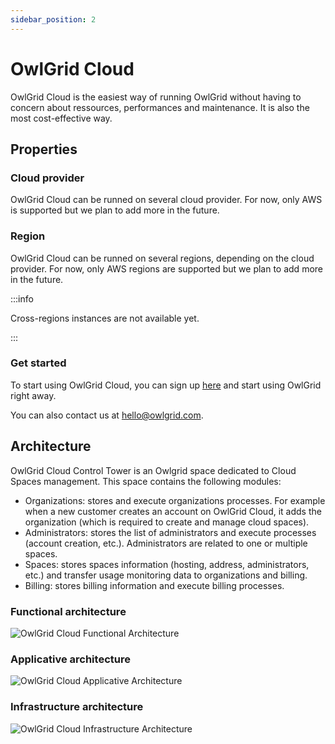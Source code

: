 ```yaml
---
sidebar_position: 2
---
```



# OwlGrid Cloud

OwlGrid Cloud is the easiest way of running OwlGrid without having to concern about ressources, performances and maintenance. It is also the most cost-effective way.

## Properties

### Cloud provider

OwlGrid Cloud can be runned on several cloud provider. For now, only AWS is supported but we plan to add more in the future.

### Region

OwlGrid Cloud can be runned on several regions, depending on the cloud provider. For now, only AWS regions are supported but we plan to add more in the future.

:::info

Cross-regions instances are not available yet.

:::

### Get started

To start using OwlGrid Cloud, you can sign up [here](https://owlgrid.app/signup) and start using OwlGrid right away.

You can also contact us at [hello@owlgrid.com](mailto:hello@owlgrid.com).

## Architecture

OwlGrid Cloud Control Tower is an Owlgrid space dedicated to Cloud Spaces management. This space contains the following modules:
- Organizations: stores and execute organizations processes. For example when a new customer creates an account on OwlGrid Cloud, it adds the organization (which is required to create and manage cloud spaces).
- Administrators: stores the list of administrators and execute processes (account creation, etc.). Administrators are related to one or multiple spaces.
- Spaces: stores spaces information (hosting, address, administrators, etc.) and transfer usage monitoring data to organizations and billing.
- Billing: stores billing information and execute billing processes.

### Functional architecture

![OwlGrid Cloud Functional Architecture](/img/general/hosting/cloud/functional.jpg)

### Applicative architecture

![OwlGrid Cloud Applicative Architecture](/img/general/hosting/cloud/applicative.jpg)

### Infrastructure architecture

![OwlGrid Cloud Infrastructure Architecture](/img/general/hosting/cloud/infrastructure.jpg)